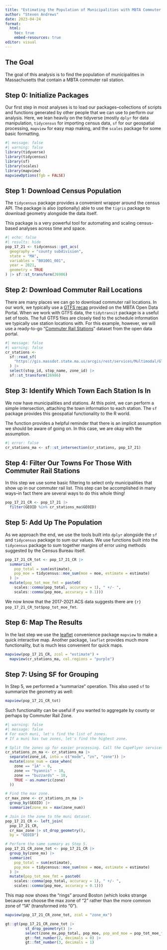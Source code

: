 ```yaml
---
title: "Estimating the Population of Municipalities with MBTA Commuter Rail Stations"
author: "Steven Andrews"
date: 2023-04-24
format:
  html:
    toc: true
    embed-resources: true
editor: visual
---
```


## The Goal

The goal of this analysis is to find the population of municipalities in Massachusetts that contain a MBTA commuter rail station.

## Step 0: Initialize Packages

Our first step in most analyses is to load our packages--collections of scripts and functions generated by other people that we can use to perform our analysis. Here, we lean heavily on the tidyverse (mostly `dplyr` for data manipulation, `tidycensus` for importing census data, `sf` for our geospatial processing, `mapview` for easy map making, and the `scales` package for some basic formatting.

```r
#| message: false
#| warning: false
library(tidyverse)
library(tidycensus)
library(sf)
library(scales)
library(mapview)
mapviewOptions(fgb = FALSE)
```

## Step 1: Download Census Population

The `tidycensus` package provides a convenient wrapper around the census API. The package is also (optionally) able to use the `tigris` package to download geometry alongside the data itself.

This package is a very powerful tool for automating and scaling census-based analyses across time and space.

```r
#| echo: false
#| results: hide
pop_17_21 <- tidycensus::get_acs(
  geography = "county subdivision",
  state = "MA",
  variables = "B01001_001",
  year = 2021,
  geometry = TRUE
) |> sf::st_transform(26986)
```

## Step 2: Download Commuter Rail Locations

There are many places we can go to download commuter rail locations. In our work, we typically use a [GTFS recap](https://mbta-massdot.opendata.arcgis.com/datasets/gtfs-recap-fall-2020/about) provided on the MBTA Open Data Portal. When we work with GTFS data, the `tidytransit` package is a useful set of tools. The full GTFS files are closely tied to the schedule information we typically use station locations with. For this example, however, we will use a ready-to-go "[Commuter Rail Stations](https://mbta-massdot.opendata.arcgis.com/datasets/commuter-rail-stations/explore)" dataset from the open data portal.

```r
#| message: false
#| warning: false
cr_stations <-
  sf::read_sf(
    "https://gis.massdot.state.ma.us/arcgis/rest/services/Multimodal/GTFS_Systemwide/MapServer/2/query?outFields=*&where=1%3D1&f=geojson"
  ) |>
  select(stop_id, stop_name, zone_id) |> 
  sf::st_transform(26986)
```

## Step 3: Identify Which Town Each Station Is In

We now have municipalities and stations. At this point, we can perform a simple intersection, attaching the town information to each station. The `sf` package provides this geospatial functionality to the R world.

The function provides a helpful reminder that there is an implicit assumption we should be aware of going on. In this case, we are okay with the assumption.

```r
#| error: false
cr_stations_ma <- sf::st_intersection(cr_stations, pop_17_21)
```

## Step 4: Filter Our Towns For Those With Commuter Rail Stations

In this step we use some basic filtering to select only municipalities that show up in our commuter rail list. This step can be accomplished in many ways--in fact there are several ways to do this whole thing!

```r
pop_17_21_CR <- pop_17_21 |> 
  filter(GEOID %in% cr_stations_ma$GEOID)
```

## Step 5: Add Up The Population

As we approach the end, we use the tools built into `dplyr` alongside the `sf` and `tidycensus` package to sum our values. We use functions built into the `tidycensus` package to sum together margins of error using methods suggested by the Census Bureau itself.

```r
pop_17_21_CR_tot <- pop_17_21_CR |>
  summarize(
    pop_total = sum(estimate),
    pop_moe = tidycensus::moe_sum(moe = moe, estimate = estimate)
  ) |> 
  mutate(pop_tot_moe_fmt = paste0(
    scales::comma(pop_total, accuracy = 1), " +/- ", 
    scales::comma(pop_moe, accuracy = 0.1)))
```

We now know that the 2017-2021 ACS data suggests there are `{r} pop_17_21_CR_tot$pop_tot_moe_fmt`.

## Step 6: Map The Results

In the last step we use the [leaflet](https://leafletjs.com/) convenience package `mapview` to make a quick interactive map. Another package, `leaflet` provides much more functionality, but is much less convenient for quick maps.

```r
mapview(pop_17_21_CR, zcol = "estimate") +
  mapview(cr_stations_ma, col.regions = "purple")
```

## Step 7: Using SF for Grouping

In Step 5, we performed a "summarize" operation. This also used `sf` to summarize the geometry as well:

```r
mapview(pop_17_21_CR_tot)
```

Such functionality can be useful if you wanted to aggregate by county or perhaps by Commuter Rail Zone.

```r
#| warning: false
#| message: false
# For each muni, let's find the list of zones. 
# If a muni has two zones, let's find the highest zone.

# Split the zones up for easier processing. Call the CapeFlyer services "10". 
cr_stations_zn_ma <- cr_stations_ma |> 
  separate(zone_id, into = c("mode", "zn", "zone")) |> 
  mutate(zone_num = case_when(
    zone == "1A" ~ 0,
    zone == "hyannis" ~ 10,
    zone == "buzzards" ~ 10,
    TRUE ~ as.numeric(zone)
  ))

# Find the max zone.
cr_max_zone <- cr_stations_zn_ma |> 
  group_by(GEOID) |> 
  summarize(zone_mx = max(zone_num))

# Join in the zone to the muni dataset.
pop_17_21_CR <- left_join(
  pop_17_21_CR,
  cr_max_zone |> st_drop_geometry(),
  by = "GEOID")

# Perform the same summary as Step 5.
pop_17_21_CR_zone_tot <- pop_17_21_CR |>
  group_by(zone_mx) |> 
  summarize(
    pop_total = sum(estimate),
    pop_moe = tidycensus::moe_sum(moe = moe, estimate = estimate)
  ) |> 
  mutate(pop_tot_moe_fmt = paste0(
    scales::comma(pop_total, accuracy = 1), " +/- ", 
    scales::comma(pop_moe, accuracy = 0.1)))
```

This map now shows the "rings" around Boston (which looks strange because we choose the max zone of "2" rather than the more common zone of "1A" (transformed into "0").

```r
mapview(pop_17_21_CR_zone_tot, zcol = "zone_mx")
```

```r
gt::gt(pop_17_21_CR_zone_tot |> 
         st_drop_geometry() |> 
         select(zone_mx,pop_total, pop_moe, pop_and_moe = pop_tot_moe_fmt)) |>
         gt::fmt_number(2, decimals = 0) |> 
         gt::fmt_number(3, decimals = 1)
```
